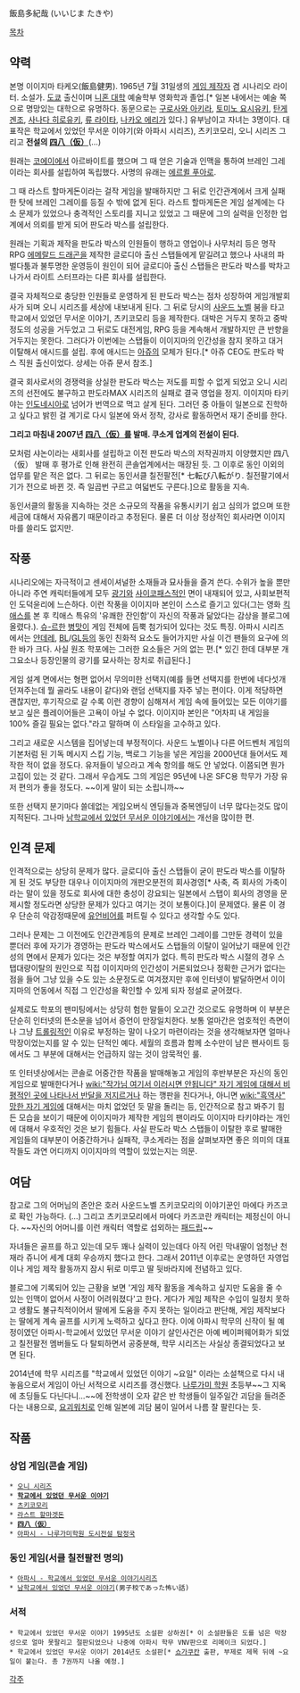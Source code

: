 飯島多紀哉 (いいじま たきや)

[[목차]]

== 약력 ==
본명 이이지마 타케오(飯島健男). 1965년 7월 31일생의 [[게임 제작자]] 겸 시나리오 라이터. 소설가. [[도쿄]] 출신이며 [[니혼 대학]] 예술학부 영화학과 졸업.[* 일본 내에서는 예술 쪽으로 명망있는 대학으로 유명하다. 동문으로는 [[구로사와 아키라]], [[토미노 요시유키]], [[탄게 겐조]], [[사나다 히로유키]], [[류 라이타]], [[나카오 에리]]가 있다.]
유부남이고 자녀는 3명이다. 대표작은 학교에서 있었던 무서운 이야기(와 아파시 시리즈), 츠키코모리, 오니 시리즈 그리고 '''전설의 [[四八（仮）]]'''(...)

원래는 [[코에이]]에서 아르바이트를 했으며 그 때 얻은 기술과 인맥을 통하여 브레인 그레이라는 회사를 설립하여 독립했다. 사명의 유래는 [[에르퀼 푸아로]].

그 때 라스트 할마게돈이라는 걸작 게임을 발매하지만 그 뒤로 인간관계에서 크게 실패한 탓에 브레인 그레이를 등질 수 밖에 없게 된다. 라스트 할마게돈은 게임 설계에는 다소 문제가 있었으나 충격적인 스토리를 지니고 있었고 그 때문에 그의 실력을 인정한 업계에서 의뢰를 받게 되어 판도라 박스를 설립한다. 

원래는 기획과 제작을 판도라 박스의 인원들이 행하고 영업이나 사무처리 등은 명작 RPG [[에메랄드 드래곤]]을 제작한 글로디아 출신 스탭들에게 맡길려고 했으나 사내의 파벌다툼과 불투명한 운영등이 원인이 되어 글로디아 출신 스탭들은 판도라 박스를 박차고 나가서 라이트 스터프라는 다른 회사를 설립한다.

결국 자체적으로 충당한 인원들로 운영하게 된 판도라 박스는 점차 성장하여 게임개발회사가 되며 오니 시리즈를 세상에 내보내게 된다. 그 뒤로 당시의 [[사운드 노벨]] 붐을 타고 학교에서 있었던 무서운 이야기, 츠키코모리 등을 제작한다. 대박은 거두지 못하고 중박정도의 성공을 거두었고 그 뒤로도 대전게임, RPG 등을 계속해서 개발하지만 큰 반향을 거두지는 못한다. 그러다가 이번에는 스탭들이 이이지마의 인간성을 참지 못하고 대거 이탈해서 애시드를 설립. 후에 애시드는 [[아쥬]]의 모체가 된다.[* 아쥬 CEO도 판도라 박스 직원 출신이었다. 상세는 아쥬 문서 참조.]

결국 회사로서의 경쟁력을 상실한 판도라 박스는 저도를 피할 수 없게 되었고 오니 시리즈의 선전에도 불구하고 판도라MAX 시리즈의 실패로 결국 영업을 정지. 이이지마 타키야는 [[인도네시아]]로 넘어가 번역으로 먹고 살게 된다. 그러던 중 아들이 일본으로 진학하고 싶다고 밝힌 걸 계기로 다시 일본에 와서 정착, 강사로 활동하면서 재기 준비를 한다.

'''그리고 마침내 2007년 [[四八（仮）]]를 발매. 쿠소게 업계의 전설이 된다.'''

모처럼 샤논이라는 새회사를 설립하고 이전 판도라 박스의 저작권까지 이양했지만 四八（仮） 발매 후 평가로 인해 완전히 콘솔업계에서는 매장된 듯. 그 이후로 동인 이외의 업무를 맡은 적은 없다. 그 뒤로는 동인서클 칠전팔전[* 七転び八転がり. 칠전팔기에서 기가 전으로 바뀐 것. 즉 일곱번 구르고 여덟번도 구른다.]으로 활동을 지속. 

동인서클의 활동을 지속하는 것은 소규모의 작품을 유통시키기 쉽고 심의가 없으며 또한 세금에 대해서 자유롭기 때문이라고 추정된다. 물론 더 이상 정상적인 회사라면 이이지마를 쓸리도 없지만.

== 작풍 ==
시나리오에는 자극적이고 센세이셔널한 소재들과 묘사들을 즐겨 쓴다. 수위가 높을 뿐만 아니라 주연 캐릭터들에게 모두 [[광기]]와 [[사이코패스]]적인 면이 내재되어 있고, 사회보편적인 도덕윤리에 느슨하다. 이런 작풍을 이이지마 본인이 스스로 즐기고 있다(그는 영화 [[킥애스]]를 본 후 킥애스 특유의 '유쾌한 잔인함'이 자신의 작풍과 닮았다는 감상을 블로그에 올렸다.). [[슈-르]]한 [[병맛]]이 게임 전체에 듬뿍 첨가되어 있다는 것도 특징. 아파시 시리즈에서는 [[얀데레]], [[BL]]/[[GL]]등의 동인 친화적 요소도 들어가지만 사실 이건 팬들의 요구에 의한 바가 크다. 사실 원조 학포에는 그러한 요소들은 거의 없는 편.[* 있긴 한데 대부분 개그요소나 등장인물의 광기를 묘사하는 장치로 취급된다.]

게임 설계 면에서는 형편 없어서 무의미한 선택지(예를 들면 선택지를 한번에 네다섯개 던져주는데 뭘 골라도 내용이 같다)와 랜덤 선택지를 자주 넣는 편이다. 이게 적당하면 괜찮지만, 후기작으로 갈 수록 이런 경향이 심해져서 게임 속에 들어있는 모든 이야기를 보고 싶은 플레이어들은 고욕이 아닐 수 없다. 이이지마 본인은 "어차피 내 게임을 100% 즐길 필요는 없다."라고 말하며 이 스타일을 고수하고 있다.

그리고 새로운 시스템을 집어넣는데 부정적이다. 사운드 노벨이나 다른 어드벤처 게임의 기본처럼 된 기독 메시지 스킵 기능, 백로그 기능을 넣은 게임을 2000년대 들어서도 제작한 적이 없을 정도다. 유저들이 넣으라고 계속 항의를 해도 안 넣었다. 이쯤되면 뭔가 고집이 있는 것 같다. 그래서 우습게도 그의 게임은 95년에 나온 SFC용 학무가 가장 유저 편의가 좋을 정도다. ~~이게 말이 되는 소립니까~~

또한 선택지 분기마다 쓸데없는 게임오버식 엔딩들과 중복엔딩이 너무 많다는것도 많이 지적된다. 그나마 [[남학교에서 있었던 무서운 이야기]]에서는 개선을 많이한 편.

== 인격 문제 ==
인격적으로는 상당히 문제가 많다. 글로디아 출신 스탭들이 굳이 판도라 박스를 이탈하게 된 것도 부당한 대우나 이이지마의 개판오분전의 회사경영[* 사축, 즉 회사의 가축이라는 말이 있을 정도로 회사에 대한 충성이 강요되는 일본에서 스탭이 회사의 경영을 문제시할 정도라면 상당한 문제가 있다고 여기는 것이 보통이다.]이 문제였다. 물론 이 경우 단순히 악감정때문에 [[유언비어]]를 퍼트릴 수 있다고 생각할 수도 있다.

그러나 문제는 그 이전에도 인간관계등의 문제로 브레인 그레이를 그만둔 경력이 있을 뿐더러 후에 자기가 경영하는 판도라 박스에서도 스탭들의 이탈이 일어났기 때문에 인간성의 면에서 문제가 있다는 것은 부정할 여지가 없다. 특히 판도라 박스 시절의 경우 스탭대량이탈의 원인으로 직접 이이지마의 인간성이 거론되었으나 정확한 근거가 없다는 점을 들어 그냥 있을 수도 있는 소문정도로 여겨졌지만 후에 인터넷이 발달하면서 이이지마의 언동에서 직접 그 인간성을 확인할 수 있게 되자 정설로 굳어졌다.

실제로도 학포의 팬미팅에서는 상당히 험한 말들이 오고간 것으로도 유명하며 이 부분은 단순히 인터넷의 뜬소문을 넘어서 증언이 만장일치한다. 보통 얼마간은 엄호적인 측면이나 그냥 [[트롤링]]적인 이유로 부정하는 말이 나오기 마련이라는 것을 생각해보자면 얼마나 막장이었는지를 알 수 있는 단적인 예다. 세월의 흐름과 함께 소수만이 남은 팬사이트 등에서도 그 부분에 대해서는 언급하지 않는 것이 암묵적인 룰.

또 인터넷상에서는 콘솔로 어중간한 작품을 발매해놓고 게임의 후반부분은 자신의 동인게임으로 발매한다거나 [[wiki:"작가님 여기서 이러시면 안됩니다" 자기 게임에 대해서 비평적인 곳에 나타나서 반달을 저지르거나]] 하는 깽판을 친다거나, 아니면 [[wiki:"흑역사" 망한 자기 게임]]에 대해서는 마치 없었던 듯 말을 돌리는 등, 인간적으로 참고 봐주기 힘든 모습을 보이기 때문에 이이지마가 제작한 게임의 팬이라도 이이지마 타키야라는 개인에 대해서 우호적인 것은 보기 힘들다. 사실 판도라 박스 스탭들이 이탈한 후로 발매한 게임들의 대부분이 어중간하거나 실패작, 쿠소게라는 점을 살펴보자면 좋은 의미의 대표작들도 과연 어디까지 이이지마의 역할이 있었는지는 의문.

== 여담 ==
참고로 그의 어머님의 존안은 호러 사운드노벨 츠키코모리의 이야기꾼인 마에다 카즈코로 확인 가능하다. (…) 그리고 츠키코모리에서 마에다 카즈코란 캐릭터는 제정신이 아니다. ~~자신의 어머니를 이런 캐릭터 역할로 섭외하는 [[패드립]]~~

자녀들은 골프를 하고 있는데 모두 꽤나 실력이 있는데다 아직 어린 막내딸이 엄청난 천재라 쥬니어 세계 대회 우승까지 했다고 한다. 그래서 2011년 이후로는 운영하던 자영업이나 게임 제작 활동까지 잠시 뒤로 미루고 딸 뒷바라지에 전념하고 있다.

블로그에 기록되어 있는 근황을 보면 '게임 제작 활동을 계속하고 싶지만 도움을 줄 수 있는 인맥이 없어서 사정이 어려워졌다'고 한다. 게다가 게임 제작은 수입이 일정치 못하고 생활도 불규칙적이어서 딸에게 도움을 주지 못하는 일이라고 판단해, 게임 제작보다는 딸에게 계속 골프를 시키게 노력하고 싶다고 한다. 이에 아파시 학무의 신작이 될 예정이였던 아파시-학교에서 있었던 무서운 이야기 살인사건은 아예 베이퍼웨어화가 되었고 칠전팔전 멤버들도 다 탈퇴하면서 공중분해, 학무 시리즈는 사실상 종결되었다고 보면 된다. 

2014년에 학무 시리즈를 "학교에서 있었던 이야기 ~요일" 이라는 소설책으로 다시 내놓음으로서 게임이 아닌 서적으로 시리즈를 갱신했다. [[나루가미 학원]] 초등부~~그 지옥에 초딩들도 다닌다니...~~에 전학생이 오자 같은 반 학생들이 일주일간 괴담을 들려준다는 내용으로, [[요괴워치]]로 인해 일본에 괴담 붐이 일어서 나름 잘 팔린다는 듯.

== 작품 ==
=== 상업 게임(콘솔 게임) ===
 * [[오니 시리즈]]
 * '''[[학교에서 있었던 무서운 이야기]]'''
 * [[츠키코모리]]
 * [[라스트 할마겟돈]]
 * '''[[四八（仮）]]'''
 * [[아파시 - 나루가미학원 도시전설 탐정국]]

=== 동인 게임(서클 칠전팔전 명의) ===
 * [[아파시 - 학교에서 있었던 무서운 이야기]]시리즈
 * [[남학교에서 있었던 무서운 이야기]](男子校であった怖い話)

=== 서적 ===
 * 학교에서 있었던 무서운 이야기 1995년도 소설판 상하권[* 이 소설판들은 도를 넘은 막장성으로 얼마 못팔리고 절판되었으나 나중에 아파시 학무 VNV판으로 리메이크 되었다.]
 * 학교에서 있었던 무서운 이야기 2014년도 소설판[* [[쇼가쿠칸]] 출판, 부제로 제목 뒤에 ~요일이 붙는다. 총 7권까지 나올 예정.]
[[각주]]
